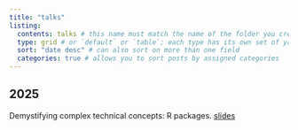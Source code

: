 ```yaml
---
title: "talks"
listing: 
  contents: talks # this name must match the name of the folder you created in step #1; here, all Quarto docs in the `posts` directory will be included on your listing page
  type: grid # or `default` or `table`; each type has its own set of yaml options to include
  sort: "date desc" # can also sort on more than one field
  categories: true # allows you to sort posts by assigned categories 
---
```


<!-- I built my blog using this amazing guide! https://samanthacsik.github.io/posts/2022-10-24-quarto-blogs/ -->

## 2025

Demystifying complex technical concepts: R packages. [slides](https://javirudolph.github.io/Talks/2025-04-30_demistifying_complex_concepts_R_packages/index.html#/title-slide)
